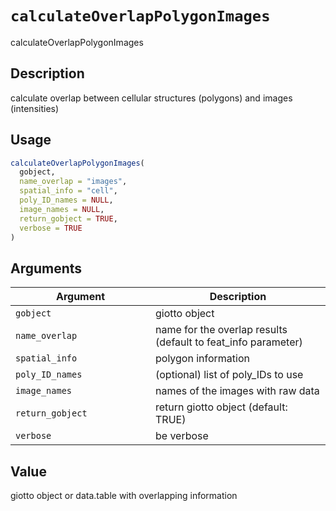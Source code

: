 # `calculateOverlapPolygonImages`

calculateOverlapPolygonImages


## Description

calculate overlap between cellular structures (polygons) and images (intensities)


## Usage

```r
calculateOverlapPolygonImages(
  gobject,
  name_overlap = "images",
  spatial_info = "cell",
  poly_ID_names = NULL,
  image_names = NULL,
  return_gobject = TRUE,
  verbose = TRUE
)
```


## Arguments

Argument      |Description
------------- |----------------
`gobject`     |     giotto object
`name_overlap`     |     name for the overlap results (default to feat_info parameter)
`spatial_info`     |     polygon information
`poly_ID_names`     |     (optional) list of poly_IDs to use
`image_names`     |     names of the images with raw data
`return_gobject`     |     return giotto object (default: TRUE)
`verbose`     |     be verbose


## Value

giotto object or data.table with overlapping information


